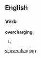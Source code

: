 ==English==

===Verb===
'''overcharging'''

# {{third-person singular of|[[overcharge]]}}

[[vi:overcharging]]